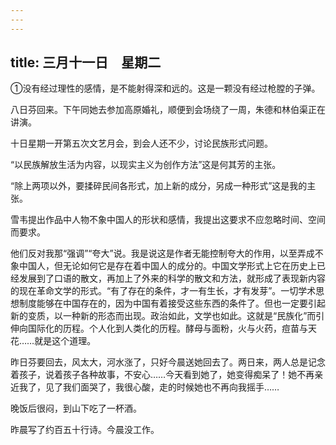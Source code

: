 ```yaml
---
---
---
```

title: 三月十一日　星期二
---




①没有经过理性的感情，是不能射得深和远的。这是一颗没有经过枪膛的子弹。



八日芬回来。下午同她去参加高原婚礼，顺便到会场绕了一周，朱德和林伯渠正在讲演。

十日星期一开第五次文艺月会，到会人还不少，讨论民族形式问题。

“以民族解放生活为内容，以现实主义为创作方法”这是何其芳的主张。

“除上两项以外，要揉碎民间各形式，加上新的成分，另成一种形式”这是我的主张。

雪韦提出作品中人物不象中国人的形状和感情，我提出这要求不应忽略时间、空间而要求。

他们反对我那“强调”“夸大”说。我是说这是作者无能控制夸大的作用，以至弄成不象中国人，但无论如何它是存在着中国人的成分的。中国文学形式上它在历史上已经发展到了口语的散文，再加上了外来的科学的散文和方法，就形成了表现新内容的现在革命文学的形式。“有了存在的条件，才一有生长，才有发芽”。一切学术思想制度能够在中国存在的，因为中国有着接受这些东西的条件了。但也一定要引起新的变质，以一种新的形态而出现。政治如此，文学也如此。这就是“民族化”而引伸向国际化的历程。个人化到人类化的历程。酵母与面粉，火与火药，痘苗与天花……就是这个道理。

昨日芬要回去，风太大，河水涨了，只好今晨送她回去了。两日来，两人总是记念着孩子，说着孩子各种故事，不安心……今天看到她了，她变得痴呆了！她不再亲近我了，见了我们面哭了，我很心酸，走的时候她也不再向我摇手……

晚饭后很闷，到山下吃了一杯酒。

昨晨写了约百五十行诗。今晨没工作。